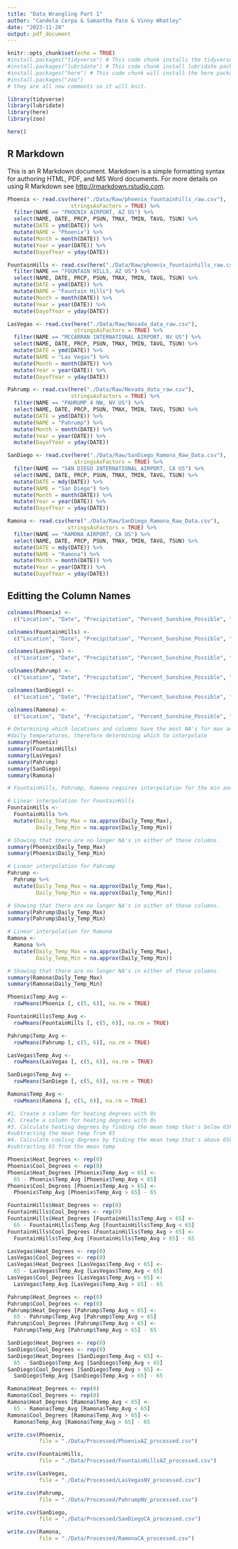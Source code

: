```yaml
---
title: "Data Wrangling Part 1"
author: "Candela Cerpa & Samantha Pace & Vinny Whatley"
date: "2023-11-20"
output: pdf_document
---
```


```r
knitr::opts_chunk$set(echo = TRUE)
#install.packages("tidyverse") # This code chunk installs the tidyverse package.
#install.packages("lubridate") # This code chunk install lubridate package.
#install.packages("here") # This code chunk will install the here package.
#install.packages("zoo")
# they are all now comments so it will knit.

library(tidyverse)
library(lubridate)
library(here)
library(zoo)

here()
```

## R Markdown

This is an R Markdown document. Markdown is a simple formatting syntax for authoring HTML, PDF, and MS Word documents. For more details on using R Markdown see <http://rmarkdown.rstudio.com>.

```r
Phoenix <- read.csv(here("./Data/Raw/phoenix_fountainhills_raw.csv"),
                    stringsAsFactors = TRUE) %>% 
  filter(NAME == "PHOENIX AIRPORT, AZ US") %>% 
  select(NAME, DATE, PRCP, PSUN, TMAX, TMIN, TAVG, TSUN) %>% 
  mutate(DATE = ymd(DATE)) %>%
  mutate(NAME = "Phoenix") %>%
  mutate(Month = month(DATE)) %>%
  mutate(Year = year(DATE)) %>%
  mutate(DayofYear = yday(DATE))

FountainHills <- read.csv(here("./Data/Raw/phoenix_fountainhills_raw.csv"), stringsAsFactors = TRUE) %>% 
  filter(NAME == "FOUNTAIN HILLS, AZ US") %>% 
  select(NAME, DATE, PRCP, PSUN, TMAX, TMIN, TAVG, TSUN) %>% 
  mutate(DATE = ymd(DATE)) %>%
  mutate(NAME = "Fountain Hills") %>%
  mutate(Month = month(DATE)) %>%
  mutate(Year = year(DATE)) %>%
  mutate(DayofYear = yday(DATE))

LasVegas <- read.csv(here("./Data/Raw/Nevada_data_raw.csv"),
                     stringsAsFactors = TRUE) %>% 
  filter(NAME == "MCCARRAN INTERNATIONAL AIRPORT, NV US") %>% 
  select(NAME, DATE, PRCP, PSUN, TMAX, TMIN, TAVG, TSUN) %>% 
  mutate(DATE = ymd(DATE)) %>%
  mutate(NAME = "Las Vegas") %>%
  mutate(Month = month(DATE)) %>%
  mutate(Year = year(DATE)) %>%
  mutate(DayofYear = yday(DATE))

Pahrump <- read.csv(here("./Data/Raw/Nevada_data_raw.csv"),
                    stringsAsFactors = TRUE) %>% 
  filter(NAME == "PAHRUMP 4 NW, NV US") %>% 
  select(NAME, DATE, PRCP, PSUN, TMAX, TMIN, TAVG, TSUN) %>% 
  mutate(DATE = ymd(DATE)) %>%
  mutate(NAME = "Pahrump") %>%
  mutate(Month = month(DATE)) %>%
  mutate(Year = year(DATE)) %>%
  mutate(DayofYear = yday(DATE))

SanDiego <- read.csv(here("./Data/Raw/SanDiego_Ramona_Raw_Data.csv"),
                     stringsAsFactors = TRUE) %>% 
  filter(NAME == "SAN DIEGO INTERNATIONAL AIRPORT, CA US") %>% 
  select(NAME, DATE, PRCP, PSUN, TMAX, TMIN, TAVG, TSUN) %>% 
  mutate(DATE = mdy(DATE)) %>%
  mutate(NAME = "San Diego") %>%
  mutate(Month = month(DATE)) %>%
  mutate(Year = year(DATE)) %>%
  mutate(DayofYear = yday(DATE))

Ramona <- read.csv(here("./Data/Raw/SanDiego_Ramona_Raw_Data.csv"),
                   stringsAsFactors = TRUE) %>% 
  filter(NAME == "RAMONA AIRPORT, CA US") %>% 
  select(NAME, DATE, PRCP, PSUN, TMAX, TMIN, TAVG, TSUN) %>% 
  mutate(DATE = mdy(DATE)) %>%
  mutate(NAME = "Ramona") %>%
  mutate(Month = month(DATE)) %>%
  mutate(Year = year(DATE)) %>%
  mutate(DayofYear = yday(DATE))
```

## Editting the Column Names

```r
colnames(Phoenix) <-
  c("Location", "Date", "Precipitation", "Percent_Sunshine_Possible", "Daily_Temp_Max", "Daily_Temp_Min", "Temp_Avg", "Total_Sunshine", "Month", "Year", "DayofYear")

colnames(FountainHills) <-
  c("Location", "Date", "Precipitation", "Percent_Sunshine_Possible", "Daily_Temp_Max", "Daily_Temp_Min", "Temp_Avg", "Total_Sunshine", "Month", "Year", "DayofYear")

colnames(LasVegas) <-
  c("Location", "Date", "Precipitation", "Percent_Sunshine_Possible", "Daily_Temp_Max", "Daily_Temp_Min", "Temp_Avg", "Total_Sunshine", "Month", "Year", "DayofYear")

colnames(Pahrump) <-
  c("Location", "Date", "Precipitation", "Percent_Sunshine_Possible", "Daily_Temp_Max", "Daily_Temp_Min", "Temp_Avg", "Total_Sunshine", "Month", "Year", "DayofYear")

colnames(SanDiego) <-
  c("Location", "Date", "Precipitation", "Percent_Sunshine_Possible", "Daily_Temp_Max", "Daily_Temp_Min", "Temp_Avg", "Total_Sunshine", "Month", "Year", "DayofYear")

colnames(Ramona) <-
  c("Location", "Date", "Precipitation", "Percent_Sunshine_Possible", "Daily_Temp_Max", "Daily_Temp_Min", "Temp_Avg", "Total_Sunshine", "Month", "Year", "DayofYear")
```

```r
# Determining which locations and columns have the most NA's for max and min
#daily temperatures, therefore determining which to interpolate
summary(Phoenix)
summary(FountainHills)
summary(LasVegas)
summary(Pahrump)
summary(SanDiego)
summary(Ramona)
```

```r
# FountainHills, Pahrump, Ramona requires interpolation for the min and max temps

# Linear interpolation for FountainHills
FountainHills <-
  FountainHills %>% 
  mutate(Daily_Temp_Max = na.approx(Daily_Temp_Max), 
         Daily_Temp_Min = na.approx(Daily_Temp_Min))

# Showing that there are no longer NA's in either of these columns.
summary(Phoenix$Daily_Temp_Max)
summary(Phoenix$Daily_Temp_Min)

# Linear interpolation for Pahrump
Pahrump <-
  Pahrump %>% 
  mutate(Daily_Temp_Max = na.approx(Daily_Temp_Max), 
         Daily_Temp_Min = na.approx(Daily_Temp_Min))

# Showing that there are no longer NA's in either of these columns.
summary(Pahrump$Daily_Temp_Max)
summary(Pahrump$Daily_Temp_Min)

# Linear interpolation for Ramona
Ramona <-
  Ramona %>% 
  mutate(Daily_Temp_Max = na.approx(Daily_Temp_Max), 
         Daily_Temp_Min = na.approx(Daily_Temp_Min))

# Showing that there are no longer NA's in either of these columns.
summary(Ramona$Daily_Temp_Max)
summary(Ramona$Daily_Temp_Min)
```

```r
Phoenix$Temp_Avg <- 
  rowMeans(Phoenix [, c(5, 6)], na.rm = TRUE)

FountainHills$Temp_Avg <- 
  rowMeans(FountainHills [, c(5, 6)], na.rm = TRUE)

Pahrump$Temp_Avg <- 
  rowMeans(Pahrump [, c(5, 6)], na.rm = TRUE)

LasVegas$Temp_Avg <- 
  rowMeans(LasVegas [, c(5, 6)], na.rm = TRUE)

SanDiego$Temp_Avg <- 
  rowMeans(SanDiego [, c(5, 6)], na.rm = TRUE)

Ramona$Temp_Avg <- 
  rowMeans(Ramona [, c(5, 6)], na.rm = TRUE)
```

```r
#1. Create a column for heating degrees with 0s
#2. Create a column for heating degrees with 0s
#3. Calculate heating degrees by finding the mean temp that's below 65F then
#subtracting the mean temp from 65
#4. Calculate cooling degrees by finding the mean temp that's above 65F then
#subtracting 65 from the mean temp

Phoenix$Heat_Degrees <- rep(0)
Phoenix$Cool_Degrees <- rep(0)
Phoenix$Heat_Degrees [Phoenix$Temp_Avg < 65] <-
  65 - Phoenix$Temp_Avg [Phoenix$Temp_Avg < 65]
Phoenix$Cool_Degrees [Phoenix$Temp_Avg > 65] <-
  Phoenix$Temp_Avg [Phoenix$Temp_Avg > 65] - 65

FountainHills$Heat_Degrees <- rep(0)
FountainHills$Cool_Degrees <- rep(0)
FountainHills$Heat_Degrees [FountainHills$Temp_Avg < 65] <-
  65 - FountainHills$Temp_Avg [FountainHills$Temp_Avg < 65]
FountainHills$Cool_Degrees [FountainHills$Temp_Avg > 65] <-
  FountainHills$Temp_Avg [FountainHills$Temp_Avg > 65] - 65

LasVegas$Heat_Degrees <- rep(0)
LasVegas$Cool_Degrees <- rep(0)
LasVegas$Heat_Degrees [LasVegas$Temp_Avg < 65] <-
  65 - LasVegas$Temp_Avg [LasVegas$Temp_Avg < 65]
LasVegas$Cool_Degrees [LasVegas$Temp_Avg > 65] <-
  LasVegas$Temp_Avg [LasVegas$Temp_Avg > 65] - 65

Pahrump$Heat_Degrees <- rep(0)
Pahrump$Cool_Degrees <- rep(0)
Pahrump$Heat_Degrees [Pahrump$Temp_Avg < 65] <-
  65 - Pahrump$Temp_Avg [Pahrump$Temp_Avg < 65]
Pahrump$Cool_Degrees [Pahrump$Temp_Avg > 65] <-
  Pahrump$Temp_Avg [Pahrump$Temp_Avg > 65] - 65

SanDiego$Heat_Degrees <- rep(0)
SanDiego$Cool_Degrees <- rep(0)
SanDiego$Heat_Degrees [SanDiego$Temp_Avg < 65] <-
  65 - SanDiego$Temp_Avg [SanDiego$Temp_Avg < 65]
SanDiego$Cool_Degrees [SanDiego$Temp_Avg > 65] <-
  SanDiego$Temp_Avg [SanDiego$Temp_Avg > 65] - 65

Ramona$Heat_Degrees <- rep(0)
Ramona$Cool_Degrees <- rep(0)
Ramona$Heat_Degrees [Ramona$Temp_Avg < 65] <-
  65 - Ramona$Temp_Avg [Ramona$Temp_Avg < 65]
Ramona$Cool_Degrees [Ramona$Temp_Avg > 65] <-
  Ramona$Temp_Avg [Ramona$Temp_Avg > 65] - 65
```

```r
write.csv(Phoenix, 
          file = "./Data/Processed/PhoenixAZ_processed.csv")

write.csv(FountainHills, 
          file = "./Data/Processed/FountainHillsAZ_processed.csv")

write.csv(LasVegas, 
          file = "./Data/Processed/LasVegasNV_processed.csv")

write.csv(Pahrump,
          file = "./Data/Processed/PahrumpNV_processed.csv")

write.csv(SanDiego,
          file = "./Data/Processed/SanDiegoCA_processed.csv")

write.csv(Ramona,
          file = "./Data/Processed/RamonaCA_processed.csv")
```
